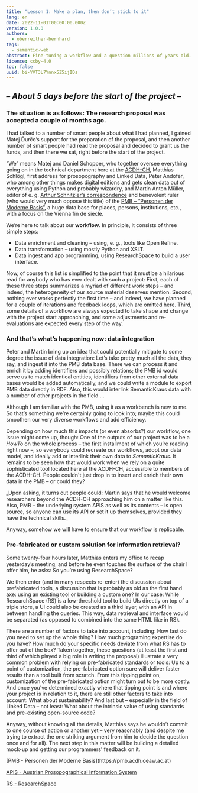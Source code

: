 ```yaml
---
title: "Lesson 1: Make a plan, then don’t stick to it"
lang: en
date: 2022-11-01T00:00:00.000Z
version: 1.0.0
authors:
  - oberreither-bernhard
tags:
  - semantic-web
abstract: Fine-tuning a workflow and a question millions of years old.
licence: ccby-4.0
toc: false
uuid: bi-YVT3L7Ynnx5Z5ijIDs
---
```

## _– About 5 days before the start of the project –_

### The situation is as follows: The research proposal was accepted a couple of months ago.

I had talked to a number of smart people about what I had planned, I gained Matej Ďurčo’s support for the preparation of the proposal, and then another number of smart people had read the proposal and decided to grant us the funds, and then there we sat, right before the start of the project.

“We” means Matej and Daniel Schopper, who together oversee everything going on in the technical department here at the [ACDH-CH](https://www.oeaw.ac.at/acdh/acdh-ch-home), Matthias Schlögl, first address for prosopography and Linked Data, Peter Andofer, who among other things makes digital editions and gets clean data out of everything using Python and probably wizardry, and Martin Anton Müller, editor of e. g. [Arthur Schnitzler’s correspondence](https://schnitzler-briefe.acdh.oeaw.ac.at/pages/index.html) and benevolent ruler (who would very much oppose this title) of the [PMB – “Personen der Moderne Basis”](https://pmb.acdh.oeaw.ac.at/), a huge data base for places, persons, institutions, etc., with a focus on the Vienna fin de siecle.

We’re here to talk about our **workflow**. In principle, it consists of three simple steps:

- Data enrichment and cleaning – using, e. g., tools like Open Refine.
- Data transformation – using mostly Python and XSLT.
- Data ingest and app programming, using ResearchSpace to build a user interface.

Now, of course this list is simplified to the point that it must be a hilarious read for anybody who has ever dealt with such a project: First, each of these three steps summarizes a myriad of different work steps – and indeed, the heterogeneity of our source material deserves mention. Second, nothing ever works perfectly the first time – and indeed, we have planned for a couple of iterations and feedback loops, which are omitted here. Third, some details of a workflow are always expected to take shape and change with the project start approaching, and some adjustments and re-evaluations are expected every step of the way. 

### And that’s what’s happening now: data integration

Peter and Martin bring up an idea that could potentially mitigate to some degree the issue of data integration: Let’s take pretty much all the data, they say, and ingest it into the PMB data base. There we can process it and enrich it by adding identifiers and possibly relations; the PMB id would serve us to match identical entities, identifiers from other external data bases would be added automatically, and we could write a module to export PMB data directly in RDF. Also, this would interlink SemanticKraus data with a number of other projects in the field ...

Although I am familiar with the PMB, using it as a workbench is new to me. So that’s something we’re certainly going to look into; maybe this could smoothen our very diverse workflows and add efficiency. 

Depending on how much this impacts (or even absorbs?) our workflow, one issue might come up, though: One of the outputs of our project was to be a _HowTo_ on the whole process – the first installment of which you’re reading right now –, so everybody could recreate our workflows, adopt our data model, and ideally add or interlink their own data to _SemanticKraus_. It remains to be seen how that would work when we rely on a quite sophisticated tool located here at the ACDH-CH, accessible to members of the ACDH-CH. People couldn't just drop in to insert and enrich their own data in the PMB – or could they?

<SideNote type="note">
_Upon asking, it turns out people could: Martin says that he would welcome researchers beyond the ACDH-CH approaching him on a matter like this. Also, PMB – the underlying system APIS as well as its contents – is open source, so anyone can use its API or set it up themselves, provided they have the technical skills._
</SideNote>

Anyway, somehow we will have to ensure that our workflow is replicable.

### Pre-fabricated or custom solution for information retrieval?

Some twenty-four hours later, Matthias enters my office to recap yesterday’s meeting, and before he even touches the surface of the chair I offer him, he asks: So you’re using ResearchSpace?

We then enter (and in many respects re-enter) the discussion about prefabricated tools, a discussion that is probably as old as the first hand axe: using an existing tool or building a custom one? In our case: While ResearchSpace (RS) is a low-threshold tool to build UIs directly on top of a triple store, a UI could also be created as a third layer, with an API in between handling the queries. This way, data retrieval and interface would be separated (as opposed to combined into the same HTML like in RS).

There are a number of factors to take into account, including: How fast do you need to set up the whole thing? How much programing expertise do you have? How much do your specific needs deviate from what RS has to offer out of the box? Taken together, these questions (at least the first and third of which played a big role in writing the proposal) illustrate a very common problem with relying on pre-fabricated standards or tools: Up to a point of customization, the pre-fabricated option sure will deliver faster results than a tool built from scratch. From this tipping point on, customization of the pre-fabricated option might turn out to be more costly. And once you’ve determined exactly where that tipping point is and where your project is in relation to it, there are still other factors to take into account: What about sustainability? And last but – especially in the field of Linked Data – not least: What about the intrinsic value of using standards and pre-existing open-source code? 

Anyway, without knowing all the details, Matthias says he wouldn’t commit to one course of action or another yet – very reasonably (and despite me trying to extract the one striking argument from him to decide the question once and for all). The next step in this matter will be building a detailed mock-up and getting our programmers’ feedback on it.

<SideNote type="tip" title="Some links to the tools and services mentioned in the blog post:">
[PMB - Personen der Moderne Basis](https://pmb.acdh.oeaw.ac.at)

[APIS - Austrian Prosopographical Information System](https://www.oeaw.ac.at/acdh/tools/apis-app)

[RS - ResearchSpace](https://researchspace.org)
</SideNote>

[](https://www.oeaw.ac.at/acdh/tools/apis-app)